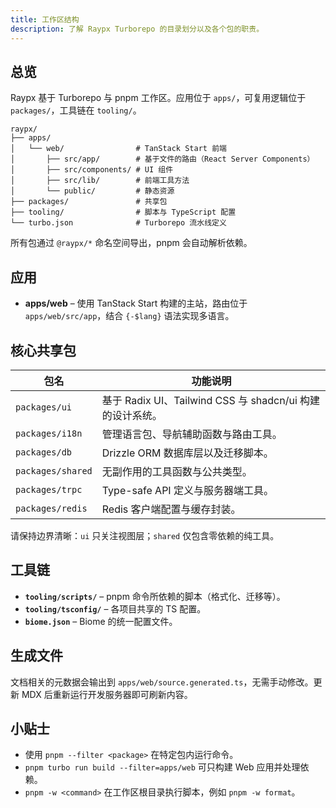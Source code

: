 ```yaml
---
title: 工作区结构
description: 了解 Raypx Turborepo 的目录划分以及各个包的职责。
---
```


## 总览

Raypx 基于 Turborepo 与 pnpm 工作区。应用位于 `apps/`，可复用逻辑位于 `packages/`，工具链在 `tooling/`。

```text
raypx/
├── apps/
│   └── web/                # TanStack Start 前端
│       ├── src/app/        # 基于文件的路由（React Server Components）
│       ├── src/components/ # UI 组件
│       ├── src/lib/        # 前端工具方法
│       └── public/         # 静态资源
├── packages/               # 共享包
├── tooling/                # 脚本与 TypeScript 配置
└── turbo.json              # Turborepo 流水线定义
```

所有包通过 `@raypx/*` 命名空间导出，pnpm 会自动解析依赖。

## 应用

- **apps/web** – 使用 TanStack Start 构建的主站，路由位于 `apps/web/src/app`，结合 `{-$lang}` 语法实现多语言。

## 核心共享包

| 包名 | 功能说明 |
| ---- | -------- |
| `packages/ui` | 基于 Radix UI、Tailwind CSS 与 shadcn/ui 构建的设计系统。 |
| `packages/i18n` | 管理语言包、导航辅助函数与路由工具。 |
| `packages/db` | Drizzle ORM 数据库层以及迁移脚本。 |
| `packages/shared` | 无副作用的工具函数与公共类型。 |
| `packages/trpc` | Type-safe API 定义与服务器端工具。 |
| `packages/redis` | Redis 客户端配置与缓存封装。 |

请保持边界清晰：`ui` 只关注视图层；`shared` 仅包含零依赖的纯工具。

## 工具链

- **`tooling/scripts/`** – pnpm 命令所依赖的脚本（格式化、迁移等）。
- **`tooling/tsconfig/`** – 各项目共享的 TS 配置。
- **`biome.json`** – Biome 的统一配置文件。

## 生成文件

文档相关的元数据会输出到 `apps/web/source.generated.ts`，无需手动修改。更新 MDX 后重新运行开发服务器即可刷新内容。

## 小贴士

- 使用 `pnpm --filter <package>` 在特定包内运行命令。
- `pnpm turbo run build --filter=apps/web` 可只构建 Web 应用并处理依赖。
- `pnpm -w <command>` 在工作区根目录执行脚本，例如 `pnpm -w format`。
